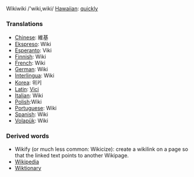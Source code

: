 Wikiwiki /'wiki,wiki/ [[Hawaiian]]: [[quickly]]

=== Translations ===
*[[Chinese]]: 維基
*[[Ekspreso]]: Wiki
*[[Esperanto]]: Viki
*[[Finnish]]: Wiki
*[[French]]: Wiki
*[[German]]: Wiki
*[[Interlingua]]: Wiki
*[[Korea]]: 위키
*[[Latin]]: [[Vici]]
*[[Italian]]: Wiki
*[[Polish]]:Wiki
*[[Portuguese]]: Wiki
*[[Spanish]]: Wiki
*[[Volapük]]: Wiki

===Derived words===
* Wikify (or much less common: Wikicize): create a wikilink on a page so that the linked text points to another Wikipage.
* [[Wikipedia]]
* [[Wiktionary]]
